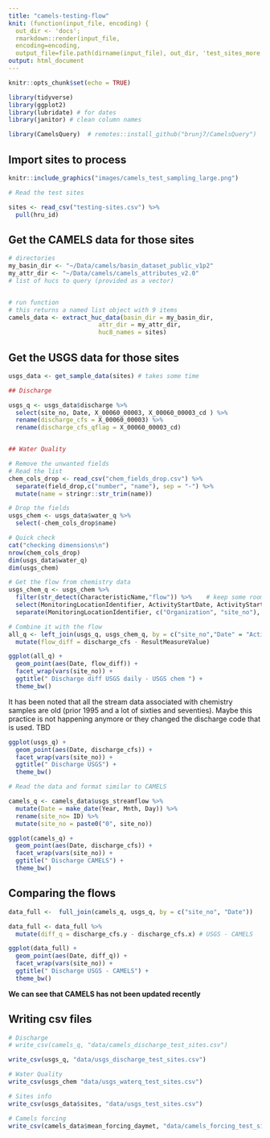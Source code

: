 ```yaml
---
title: "camels-testing-flow"
knit: (function(input_file, encoding) {
  out_dir <- 'docs';
  rmarkdown::render(input_file,
  encoding=encoding,
  output_file=file.path(dirname(input_file), out_dir, 'test_sites_more.html'))})
output: html_document
---
```


```r
knitr::opts_chunk$set(echo = TRUE)

library(tidyverse)
library(ggplot2)
library(lubridate) # for dates
library(janitor) # clean column names

library(CamelsQuery)  # remotes::install_github("brunj7/CamelsQuery")
```

## Import sites to process

```r
knitr::include_graphics("images/camels_test_sampling_large.png")
```

```r
# Read the test sites

sites <- read_csv("testing-sites.csv") %>% 
  pull(hru_id)

```

## Get the CAMELS data for those sites

```r
# directories
my_basin_dir <- "~/Data/camels/basin_dataset_public_v1p2"
my_attr_dir <- "~/Data/camels/camels_attributes_v2.0"
# list of hucs to query (provided as a vector)


# run function
# this returns a named list object with 9 items
camels_data <- extract_huc_data(basin_dir = my_basin_dir, 
                         attr_dir = my_attr_dir, 
                         huc8_names = sites)

```

## Get the USGS data for those sites
```r
usgs_data <- get_sample_data(sites) # takes some time

```


```r
## Discharge

usgs_q <- usgs_data$discharge %>%
  select(site_no, Date, X_00060_00003, X_00060_00003_cd ) %>%
  rename(discharge_cfs = X_00060_00003) %>%
  rename(discharge_cfs_qflag = X_00060_00003_cd) 


## Water Quality

# Remove the unwanted fields
# Read the list
chem_cols_drop <- read_csv("chem_fields_drop.csv") %>%
  separate(field_drop,c("number", "name"), sep = "-") %>%
  mutate(name = stringr::str_trim(name))

# Drop the fields
usgs_chem <- usgs_data$water_q %>%
  select(-chem_cols_drop$name)

# Quick check
cat("checking dimensions\n")
nrow(chem_cols_drop)
dim(usgs_data$water_q)
dim(usgs_chem)

```

```r

# Get the flow from chemistry data
usgs_chem_q <- usgs_chem %>%
  filter(str_detect(CharacteristicName,"flow")) %>%    # keep some room for other potential types of flow
  select(MonitoringLocationIdentifier, ActivityStartDate, ActivityStartTime.Time, ActivityStartTime.TimeZoneCode,CharacteristicName, ResultMeasureValue, ResultMeasure.MeasureUnitCode) %>%
  separate(MonitoringLocationIdentifier, c("Organization", "site_no"), sep = "-")

# Combine it with the flow
all_q <- left_join(usgs_q, usgs_chem_q, by = c("site_no","Date" = "ActivityStartDate")) %>%
  mutate(flow_diff = discharge_cfs - ResultMeasureValue)

ggplot(all_q) +
  geom_point(aes(Date, flow_diff)) + 
  facet_wrap(vars(site_no)) + 
  ggtitle(" Discharge diff USGS daily - USGS chem ") + 
  theme_bw()
```
It has been noted that all the stream data associated with chemistry samples are old (prior 1995 and a lot of sixties and seventies). Maybe this practice is not happening anymore or they changed the discharge code that is used. TBD

```r
ggplot(usgs_q) +
  geom_point(aes(Date, discharge_cfs)) + 
  facet_wrap(vars(site_no)) + 
  ggtitle(" Discharge USGS") + 
  theme_bw()


```

```r
# Read the data and format similar to CAMELS

camels_q <- camels_data$usgs_streamflow %>%
  mutate(Date = make_date(Year, Mnth, Day)) %>%
  rename(site_no= ID) %>%
  mutate(site_no = paste0("0", site_no))

ggplot(camels_q) +
  geom_point(aes(Date, discharge_cfs)) + 
  facet_wrap(vars(site_no)) +
  ggtitle(" Discharge CAMELS") + 
  theme_bw()


```
## Comparing the flows

```r

data_full <-  full_join(camels_q, usgs_q, by = c("site_no", "Date"))

data_full <- data_full %>%
  mutate(diff_q = discharge_cfs.y - discharge_cfs.x) # USGS - CAMELS

ggplot(data_full) +
  geom_point(aes(Date, diff_q)) + 
  facet_wrap(vars(site_no)) + 
  ggtitle(" Discharge USGS - CAMELS") + 
  theme_bw()

```
**We can see that CAMELS has not been updated recently**

## Writing csv files

```r

# Discharge
# write_csv(camels_q, "data/camels_discharge_test_sites.csv")

write_csv(usgs_q, "data/usgs_discharge_test_sites.csv")

# Water Quality
write_csv(usgs_chem "data/usgs_waterq_test_sites.csv")

# Sites info
write_csv(usgs_data$sites, "data/usgs_test_sites.csv")

# Camels forcing
write_csv(camels_data$mean_forcing_daymet, "data/camels_forcing_test_sites.csv")

```

